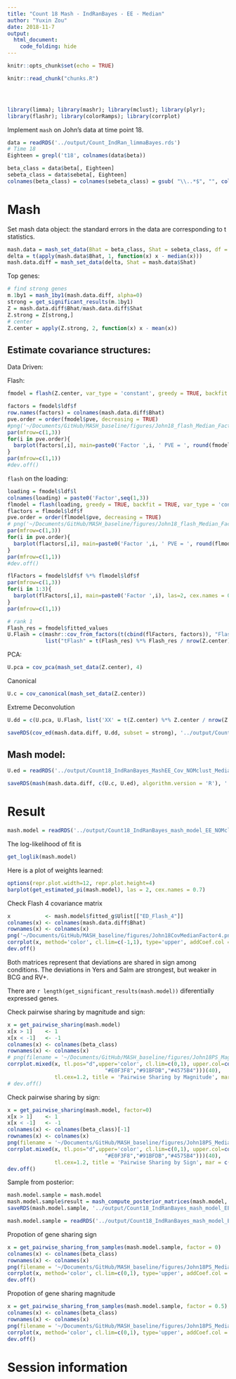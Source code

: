 ```yaml
---
title: "Count 18 Mash - IndRanBayes - EE - Median"
author: "Yuxin Zou"
date: 2018-11-7
output: 
  html_document:
    code_folding: hide
---
```


```r
knitr::opts_chunk$set(echo = TRUE)
```

```r
knitr::read_chunk("chunks.R")
```

<!-- Update knitr chunk options -->
```r
```

<!-- Insert the date the file was last updated -->
```r
```

<!-- Insert the code version (Git commit SHA1) if Git repository exists and R
 package git2r is installed -->
```r
```

```r
library(limma); library(mashr); library(mclust); library(plyr);
library(flashr); library(colorRamps); library(corrplot)
```

Implement `mash` on John's data at time point 18.

```r
data = readRDS('../output/Count_IndRan_limmaBayes.rds')
# Time 18
Eighteen = grepl('t18', colnames(data$beta))

beta_class = data$beta[, Eighteen]
sebeta_class = data$sebeta[, Eighteen]
colnames(beta_class) = colnames(sebeta_class) = gsub( "\\..*$", "", colnames(beta_class))
```

# Mash

Set mash data object: the standard errors in the data are corresponding to t statistics.

```r
mash.data = mash_set_data(Bhat = beta_class, Shat = sebeta_class, df = data$df[1])
delta = t(apply(mash.data$Bhat, 1, function(x) x - median(x)))
mash.data.diff = mash_set_data(delta, Shat = mash.data$Shat)
```

Top genes:
```r
# find strong genes
m.1by1 = mash_1by1(mash.data.diff, alpha=0)
strong = get_significant_results(m.1by1)
Z = mash.data.diff$Bhat/mash.data.diff$Shat
Z.strong = Z[strong,]
# center
Z.center = apply(Z.strong, 2, function(x) x - mean(x))
```

## Estimate covariance structures:

Data Driven:

Flash:
```r
fmodel = flash(Z.center, var_type = 'constant', greedy = TRUE, backfit = TRUE, verbose = FALSE)
```

```r
factors = fmodel$ldf$f
row.names(factors) = colnames(mash.data.diff$Bhat)
pve.order = order(fmodel$pve, decreasing = TRUE)
#png('~/Documents/GitHub/MASH_baseline/figures/John18_flash_Median_Factors.png', width = 700, height = 500)
par(mfrow=c(1,3))
for(i in pve.order){
  barplot(factors[,i], main=paste0('Factor ',i, ' PVE = ', round(fmodel$pve[i],3)), las=2, cex.names = 0.7)
}
par(mfrow=c(1,1))
#dev.off()
```

`flash` on the loading:
```r
loading = fmodel$ldf$l
colnames(loading) = paste0('Factor',seq(1,3))
flmodel = flash(loading, greedy = TRUE, backfit = TRUE, var_type = 'constant', verbose = FALSE)
flactors = flmodel$ldf$f
pve.order = order(flmodel$pve, decreasing = TRUE)
# png('~/Documents/GitHub/MASH_baseline/figures/John18_flash_Median_Factors.png', width = 700, height = 500)
par(mfrow=c(1,3))
for(i in pve.order){
  barplot(flactors[,i], main=paste0('Factor ',i, ' PVE = ', round(flmodel$pve[i],3)), las=2, cex.names = 0.7)
}
par(mfrow=c(1,1))
#dev.off()
```

```r
flFactors = fmodel$ldf$f %*% flmodel$ldf$f
par(mfrow=c(1,3))
for(i in 1:3){
  barplot(flFactors[,i], main=paste0('Factor ',i), las=2, cex.names = 0.7)
}
par(mfrow=c(1,1))
```


```r
# rank 1
Flash_res = fmodel$fitted_values
U.Flash = c(mashr::cov_from_factors(t(cbind(flFactors, factors)), "Flash"), 
            list("tFlash" = t(Flash_res) %*% Flash_res / nrow(Z.center)))
```

PCA:
```r
U.pca = cov_pca(mash_set_data(Z.center), 4)
```

Canonical
```r
U.c = cov_canonical(mash_set_data(Z.center))
```

Extreme Deconvolution
```r
U.dd = c(U.pca, U.Flash, list('XX' = t(Z.center) %*% Z.center / nrow(Z.center)))

saveRDS(cov_ed(mash.data.diff, U.dd, subset = strong), '../output/Count18_IndRanBayes_MashEE_Cov_NOMclust_Median.rds')
```

## Mash model:
```r
U.ed = readRDS('../output/Count18_IndRanBayes_MashEE_Cov_NOMclust_Median.rds')
```

```r
saveRDS(mash(mash.data.diff, c(U.c, U.ed), algorithm.version = 'R'), '../output/Count18_IndRanBayes_mash_model_EE_NOMclust_Median.rds') 
```

# Result
```r
mash.model = readRDS('../output/Count18_IndRanBayes_mash_model_EE_NOMclust_Median.rds')
```

The log-likelihood of fit is
```r
get_loglik(mash.model)
```
Here is a plot of weights learned:
```r
options(repr.plot.width=12, repr.plot.height=4)
barplot(get_estimated_pi(mash.model), las = 2, cex.names = 0.7)
```

Check Flash 4 covariance matrix

```r
x           <- mash.model$fitted_g$Ulist[["ED_Flash_4"]]
colnames(x) <- colnames(mash.data.diff$Bhat)
rownames(x) <- colnames(x)
png('~/Documents/GitHub/MASH_baseline/figures/John18CovMedianFactor4.png', width = 500, height=500)
corrplot(x, method='color', cl.lim=c(-1,1), type='upper', addCoef.col = "black", tl.col="black", tl.srt=45)
dev.off()
```

Both matrices represent that deviations are shared in sign among conditions. The deviations in Yers and Salm are strongest, but weaker in BCG and RV+.

There are `r length(get_significant_results(mash.model))` diferentially expressed genes.

Check pairwise sharing by magnitude and sign:
```r
x = get_pairwise_sharing(mash.model)
x[x > 1]    <- 1
x[x < -1]   <- -1
colnames(x) <- colnames(beta_class)
rownames(x) <- colnames(x)
# png(filename = '~/Documents/GitHub/MASH_baseline/figures/John18PS_Mag.png', width=500, height = 500)
corrplot.mixed(x, tl.pos="d",upper='color', cl.lim=c(0,1), upper.col=colorRampPalette(rev(c("#D73027","#FC8D59","#FEE090","#FFFFBF",
                               "#E0F3F8","#91BFDB","#4575B4")))(40),
               tl.cex=1.2, title = 'Pairwise Sharing by Magnitude', mar = c(4,0,4,0))
# dev.off()
```

Check pairwise sharing by sign:
```r
x = get_pairwise_sharing(mash.model, factor=0)
x[x > 1]    <- 1
x[x < -1]   <- -1
colnames(x) <- colnames(beta_class)[-1]
rownames(x) <- colnames(x)
png(filename = '~/Documents/GitHub/MASH_baseline/figures/John18PS_Median_Sign.png', width=500, height = 500)
corrplot.mixed(x, tl.pos="d",upper='color', cl.lim=c(0,1), upper.col=colorRampPalette(rev(c("#D73027","#FC8D59","#FEE090","#FFFFBF",
                               "#E0F3F8","#91BFDB","#4575B4")))(40),
               tl.cex=1.2, title = 'Pairwise Sharing by Sign', mar = c(4,0,4,0))
dev.off()
```

Sample from posterior:

```r
mash.model.sample = mash.model
mash.model.sample$result = mash_compute_posterior_matrices(mash.model, mash.data.diff, algorithm.version = 'R', posterior_samples = 500)
saveRDS(mash.model.sample, '../output/Count18_IndRanBayes_mash_model_EE_NOMclust_Median_samples.rds')
```

```r
mash.model.sample = readRDS('../output/Count18_IndRanBayes_mash_model_EE_NOMclust_Median_samples.rds')
```

Propotion of gene sharing sign
```r
x = get_pairwise_sharing_from_samples(mash.model.sample, factor = 0)
colnames(x) <- colnames(beta_class)
rownames(x) <- colnames(x)
png(filename = '~/Documents/GitHub/MASH_baseline/figures/John18PS_Median_Sample_Sig_Sign.png', width=500, height = 500)
corrplot(x, method='color', cl.lim=c(0,1), type='upper', addCoef.col = "black", tl.col="black", tl.srt=45, title = 'Pairwise Sharing by Sign', mar = c(4,0,4,0), col=colorRampPalette(c("blue","white","red"))(200))
dev.off()
```

Propotion of gene sharing magnitude
```r
x = get_pairwise_sharing_from_samples(mash.model.sample, factor = 0.5)
colnames(x) <- colnames(beta_class)
rownames(x) <- colnames(x)
png(filename = '~/Documents/GitHub/MASH_baseline/figures/John18PS_Median_Sample_Sig_Mag.png', width=500, height = 500)
corrplot(x, method='color', cl.lim=c(0,1), type='upper', addCoef.col = "black", tl.col="black", tl.srt=45, title = 'Pairwise Sharing by Magnitude', mar = c(4,0,4,0), col=colorRampPalette(c("blue","white","red"))(200))
dev.off()
```
# Session information

<!-- Insert the session information into the document -->
```r
```
